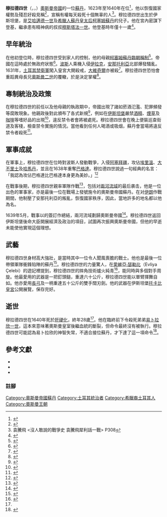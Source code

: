 {{Infobox royalty
| name         = 穆拉德四世
| title        = [[奥斯曼帝国苏丹列表|苏丹]]<br>[[凯撒_(头衔)|凱薩]]<br>[[两圣地监护人|两圣地监护人]]<br>[[奥斯曼帝国哈里发|哈里发]]
| titletext    = 
| more         = 
| type         = 
| image        = File:IV. Murat.jpg
| alt          = 
| caption      = 
| succession   = 第17任[[奥斯曼帝国苏丹列表|奥斯曼帝国苏丹]]
| reign        = 1623年9月10日 – 1640年2月8日
| coronation   = 
| cor-type     = 
| predecessor  = [[穆斯塔法一世|穆斯塔法一世]]
| regent       = [[柯塞姆蘇丹|柯塞姆蘇丹]]（1623年–1632年）
| reg-type     = 攝政
| successor    = [[易卜拉欣一世_(鄂圖曼帝國)|蘇丹易卜拉欣]]
| spouse       = 
| spouse-type  = 
| issue        = 
| full name    = 沙阿穆拉德·本·艾哈迈德汗<br>Şah Murad bin Ahmed Han
| house        = [[奥斯曼王朝|奥斯曼]]
| house-type   = 王朝
| father       = [[艾哈迈德一世|艾哈迈德一世]]
| mother       = 
| birth_date   = {{birth date|1612|7|27}}
| birth_place  = 
| death_date   = {{death date and age|1640|2|8|1612|7|27}}
| death_place  = 
| burial_date  = 
| burial_place = 
| signature_type = [[花押_(奥斯曼帝国苏丹)|花押]]
| signature    = Tughra of Murad IV.svg
| religion = 伊斯兰教
}}
'''穆拉德四世'''（{{lang-ota|مراد رابع}}，{{lang-tr|IV. Murad}}，{{bd|1612年|7月27日|1640年|2月8日|}}）[[奧斯曼帝國|奧斯曼帝國]]的一位[[蘇丹_(稱謂)|蘇丹]]，1623年至1640年在位<ref>{{cite book | language = en | author = William Darrach Halsey、Emanuel Friedman  | title = ''Collier's encyclopedia, with bibliography and index''  | date = 1984年  | publisher = Macmillan Educational Co   | pages = 第706頁 }}</ref>，他以恢復國家權勢及殘忍好殺見稱<ref>{{cite book | language = en | author = André Clot、Matthew Reisz  | title = ''Suleiman the Magnificent''  | date = 2005年  | publisher = Saqi  | isbn = 0863565107 | pages = 第310頁 }}</ref>，宣稱有權每天殺死十個無辜的人<ref>袁騰飛 <沒人敢說的戰爭史 袁騰飛犀利話一戰> P308</ref>。穆拉德四世出生於伊斯坦堡，是[[艾哈邁德一世|艾哈邁德一世]]及[[希臘人|希臘人]][[蘇丹皇太后|蘇丹皇太后]][[柯塞姆蘇丹|柯塞姆蘇丹]]的兒子。他在宮內密謀下登基，繼承患有精神病的叔叔[[穆斯塔法一世|穆斯塔法一世]]。他登基時年僅十一歲<ref>{{cite book | language = en | author = William Edward David Allen、H. Conyers Surtees  | title = ''The Turks in Europe: a sketch study''  | date = 1920年  | publisher = J. Murray | pages = 第64頁 }}</ref>。

== 早年統治 ==

在他初登位時，穆拉德四世受到家人的控制，他的母親[[柯塞姆蘇丹|柯塞姆蘇丹]][[臨朝稱制|臨朝稱制]]<ref>{{cite book | language = en | author = Halil İnalcık、Suraiya Faroqhi、Donald Quataert、Bruce McGowan、Sevket Pamuk  | title = ''An economic and social history of the Ottoman Empire''  | date = 1997年  | publisher = Cambridge University Press  | isbn = 0521574552 | pages = 第414頁 }}</ref>。帝國在這時處於無政府狀態<ref>{{cite book | language = en | author = William Edward David Allen、H. Conyers Surtees | title = ''The Turks in Europe: a sketch study''  | date = 1920年  | publisher = J. Murray | pages = 第64頁 }}</ref>。[[萨菲王朝|波斯]]人乘機入侵[[伊拉克|伊拉克]]，[[安那托利亞|安那托利亞]]北部爆發騷亂。1631年，[[土耳其禁衛軍|土耳其禁衛軍]]闖入皇宮大開殺戒，[[大維奇爾|大維奇爾]]亦被殺<ref>{{cite book | language = en | author = Icon Group International, Inc.  | title = ''Killers: Webster-{’}-s Quotations, Facts and Phrases'' | date = 2008年  | publisher = Icon Group International, Inc.  | isbn = 0546665357 | pages = 第424頁 }}</ref>。穆拉德四世恐怕會重蹈異母長兄[[奧斯曼二世|奧斯曼二世]]的覆轍，於是決定掌權<ref>{{cite book | language = en | author = L. S. Stavrianos、Traian Stoianovich  | title = ''The Balkans since 1453'' | date = 2000年  | publisher = C. Hurst & Co. Publishers  | isbn = 1850655510 | pages = 第163頁 }}</ref>。

== 專制統治及政策 ==

在穆拉德四世的前任以及他母親的執政期中，帝國出現了諸如菸酒氾濫、犯罪頻發等腐敗現象。他親政後對此頒布了各式新規<ref>{{cite book | language = en | author = Zvi Yehuda Hershlag | title = ''Introduction to the modern economic history of the Middle East''  | date =  1980年 | publisher = Brill Archive  | isbn = 9004060618 | pages = 第55頁 }}</ref>，例如在[[伊斯坦堡|伊斯坦堡]]嚴禁[[酒精|酒精]]、[[煙草|煙草]]及[[咖啡|咖啡]]等嗜好品的出現<ref>{{cite web | url=http://www.accidentalhedonist.com/index.php/2006/03/24/food_stories_the_sultan_s_coffee_prohibi | title=Food Stories: The Sultan's Coffee Prohibition | last=Hopkins | first=Kate | date=2006-03-24 | accessdate=2006-09-12 | deadurl=yes | archiveurl=https://web.archive.org/web/20061018191833/http://www.accidentalhedonist.com/index.php/2006/03/24/food_stories_the_sultan_s_coffee_prohibi | archivedate=2006-10-18 }}</ref>，違反禁令者會將被處死。穆拉德四世會在晚上便裝巡查街道及客棧，檢查禁令實施的情況。當他看到任何人喝酒或吸烟，蘇丹會當場將違反禁令者殺死<ref>{{cite book | language = en | author = Robert L. Wade  | title = ''The Illustrated family magazine''  | url = https://archive.org/details/illustratedfami00unkngoog | date = 1846年  | publisher = Bradbury, Soden and Co. | pages = 第11頁| series = 第3－4卷}}</ref>。

== 軍事成就 ==

在軍事上，穆拉德四世在位時對波斯人發動戰爭，入侵[[阿塞拜疆|阿塞拜疆]]，攻佔[[埃里溫|埃里溫]]、[[大不里士|大不里士]]及[[哈馬丹|哈馬丹]]，並且在1638年重奪[[巴格達|巴格達]]。穆拉德四世說過一句經典的名言：「我認為攻佔巴格達比巴格達本身更為美妙。」<ref>{{cite book | language = tr | author = Akın Alıcı  | title = Hayata yön veren sözler  | date = 2004年 | publisher = Epsilon  | isbn = 9753316089 }}</ref>

在戰事後期，穆拉德四世親率軍隊作戰<ref>{{cite book | language = en | author = Harry S. Ashmore | title = ''Encyclopaedia Britannica: a new survey of universal knowledge''  | date = 1962年   | publisher = Encyclopædia Britannica  | series = 第15卷 | pages = 第969頁 }}</ref>，包括对[[兩河流域|兩河流域]]的最后袭击，他是一位出色的軍事家，亦是最後一位在戰場上發號施令的奧斯曼帝國蘇丹。在对[[伊朗|伊朗]]作戰期間，他制壓了安那托利亞的叛亂，恢復國家秩序，因此，當地許多的地名都以他為名。

1639年5月，戰事以{{link-en|佐哈布條約|Treaty of Zuhab}}的簽訂作總結，兩河流域劃歸奧斯曼帝國<ref>{{cite book | language = en | author = Edmund Ghareeb、Beth Dougherty | title = Historical dictionary of Iraq  | date = 2004年 | publisher = Scarecrow Press  | isbn = 0810843307 | pages = 第252頁 }}</ref>。穆拉德四世返回伊斯坦堡後命大臣開展經濟及政治的項目，試圖再次振興奧斯曼帝國，但他的早逝未能使他實現這個理想。

== 武藝 ==

穆拉德四世身材高大強壯，是當時其中一位令人聞風喪膽的戰士。他也是最後一位帶領軍隊衝鋒陷陣的蘇丹<ref name="Maurice">{{cite book | language = en | author = Maurice Ashley | title = ''A history of Europe, 1648-1815''  | date = 1973年   | publisher = Prentice-Hall  | isbn = 0133900703 | pages = 第29頁 }}</ref>。穆拉德四世的力量驚人，在[[愛維亞·瑟勒比|愛維亞·瑟勒比]]（Evliya Çelebi）的遊記裡提到，穆拉德四世的摔角技術爐火純青<ref>{{cite book | language = en | author = Robert Dankoff | title = An Ottoman mentality: the world of Evliya Çelebi  | url = https://archive.org/details/ottomanmentality0000dank | date = 2004年  | publisher = BRILL  | isbn = 9004137157 | pages =  }}</ref>，能同時與多個對手周旋。他最愛用的武器是一把釘頭鎚，重達六十公斤，穆拉德四世能以單臂揮舞自如。他亦愛用[[長弓|長弓]]及一柄重達五十公斤的雙手闊刃劍。他的武器在伊斯坦堡[[托卡比皇宮|托卡比皇宮]]公開展覽，保存完好。

== 逝世 ==

穆拉德四世在1640年死於[[肝硬化|肝硬化]]，終年28歲<ref name="Maurice" />。他在臨終前下令殺死弟弟[[易卜拉欣一世_(鄂圖曼帝國)|易卜拉欣一世]]，這本來意味著奧斯曼皇室後繼血統的斷裂，但命令最終沒有被執行。穆拉德四世可能認為易卜拉欣的神智失常，不適合接位蘇丹，才下達了這一項命令<ref>{{cite book | language = en | author = Nagendra Kr Singh、Nagendra Kumar Singh | title = ''International Encyclopaedia of Islamic Dynasties''  | date = 2000年  | publisher = Anmol Publications PVT. LTD.  | isbn = 8126104031 | pages = 第32頁 }}</ref>。

== 參考文獻 ==
* {{cite book|author=J. P. Cooper  |title= The New Cambridge Modern History|year=1979年 |publisher=CUP Archive |isbn=0521297133 }}
* {{cite book|author=Leslie P. Peirce |title=The imperial harem: women and sovereignty in the Ottoman Empire |year=1993年 |publisher=Oxford University Press US |isbn=0195086775 }}
* {{cite book|author=Robert Dankoff |title=An Ottoman mentality: the world of Evliya Çelebi |url=https://archive.org/details/ottomanmentality0000dank |year=2004年 |publisher=BRILL |isbn=9004137157 }}

=== 註腳 ===
<div class="references-small">
<references />
</div>

{{Commons|穆拉德四世}}

{{s-start}}
{{s-hou|[[奥斯曼王朝|奥斯曼王朝]]|1612年|6月16日|1640年|2月9日}}
{{s-reg|}}
{{s-rel|su}}
{{s-bef|before=[[穆斯塔法一世|穆斯塔法一世]]}}
{{s-ttl|title=[[奧斯曼帝國|奧斯曼帝國]]第十七代[[奥斯曼帝国苏丹列表|蘇丹]]<br>[[伊斯蘭教|伊斯蘭教]]第八十一代[[哈里發列表|哈里發]]|years=1623年－1640年}}
{{s-aft|after=[[易卜拉欣一世_(鄂圖曼帝國)|易卜拉欣一世]]}}
{{s-end}}

{{奧斯曼帝國蘇丹}}
{{Authority control}}
{{DEFAULTSORT:M}}
[[Category:奧斯曼帝國蘇丹|Category:奧斯曼帝國蘇丹]]
[[Category:土耳其統治者|Category:土耳其統治者]]
[[Category:希臘裔土耳其人|Category:希臘裔土耳其人]]
[[Category:奧斯曼王朝|Category:奧斯曼王朝]]